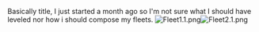 Basically title, I just started a month ago so I'm not sure what I should have leveled nor how i should compose my fleets. [[File:Fleet1.1.png|right]][[File:Fleet2.1.png|right]]<ac_metadata title="Can I clear my first event on easy and/or what should I level/get rid of?"> </ac_metadata>